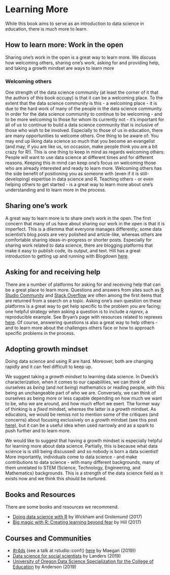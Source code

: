 # Learning More

While this book aims to serve as an introduction to data science in education,
there is much more to learn.

## How to learn more: Work in the open

Sharing one's work in the open is a great way to learn more. We discuss how
welcoming others, sharing one's work, asking for and providing help, and taking
a growth mindset are ways to learn more

### Welcoming others

One strength of the data science community (at least the corner of it that the
authors of this book occupy) is that it can be a welcoming place. To the extent
that the data science community is this - a welcoming place - it is due to the
hard work of many of the people in the data science community. In order for the
data science community to continue to be welcoming - and to be more welcoming to
those for whom its currently not - it's important for all of us to continue to
build a data science community that is inclusive of those who wish to be
involved. Especially to those of us in education, there are many opportunities
to welcome others. One thing to be aware of: You may end up liking data science
so much that you become an evangelist (and may, if you are like us, on occasion,
make people think you are a bit crazy for R!). This is one thing to keep in
mind as regards welcoming others: People will want to use data science at
different times and for different reasons. Keeping this in mind can keep one's
focus on welcoming those who are already interested and ready to learn more.
Welcoming others has the side benefit of positioning you as someone with (even
if it is still-developing) expertise in data science and R. Teaching others - or
even helping others to get started - is a great way to learn more about one's
understanding and to learn more in the process.

## Sharing one's work

A great way to learn more is to share one's work in the open. The first concern
that many of us have about sharing our work in the open is that it is imperfect.
This is a dilemma that everyone manages differently; some data scientist's blog
posts are very polished and article-like, whereas others are comfortable sharing
ideas-in-progress or shorter posts. Especially for sharing work related to data
science, there are blogging platforms that make it easy to publish code, its
output, and text. Hill has a great introduction to getting up and running with
Blogdown [here](https://alison.rbind.io/post/up-and-running-with-blogdown/).

## Asking for and receiving help

There are a number of platforms for asking for and receiving help that can be a
great place to learn more. Questions and answers from sites such as [R Studio
Community](https://community.rstudio.com/) and [Stack
Overflow](https://stackoverflow.com/) are often among the first items that are
returned from a search on a topic. Asking one's own question on these platforms
is a great way to get help specific to the problem you are facing; one helpful
strategy when asking a question is to include a *reprex*, a reproducible
example. See Bryan's page with resources related to reprexes
[here](https://community.rstudio.com/t/video-reproducible-examples-and-the-reprex-package/14732).
Of course, answering questions is also a great way to help others - and to learn
more about the challenges others face or how to approach specific problems in
the process.

## Adopting growth mindset

Doing data science and using R are hard. Moreover, both are changing rapidly and
it can feel difficult to keep up.

We suggest taking a *growth mindset* to learning data science. In Dweck's
characterization, when it comes to our capabilities, we can think of ourselves
as *being* (and *not being*) mathematics or reading people, with this being an
unchangeable part of who we are. Conversely, we can think of ourselves as being
more or less capable depending on how much we want to be, who we are around, and
how much effort we exert. The former way of thinking is a *fixed* mindset,
whereas the latter is a *growth* mindset. As educators, we would be remiss not
to mention some of the critiques (and concerns) about focusing exclusively on a
growth mindset (see this post
[here](https://www.edweek.org/ew/articles/2015/09/23/carol-dweck-revisits-the-growth-mindset.html)),
but it can be a useful idea when used narrowly and as a spark to push further
and to learn more.

We would like to suggest that having a growth mindset is especially helpful for
learning more about data science. Partially, this is because what data science
is is still being discussed: and so nobody is born a data scientist! More
importantly, individuals come to data science - and make contributions to data
science - with many different backgrounds, many of them unrelated to STEM
(Science, Technology, Engineering, and Mathematics) backgrounds. This is a
strength of the data science field as it exists now and we think this should be
nurtured.

## Books and Resources

There are some books and resources we recommend.

  - [Doing data science with R](https://r4ds.had.co.nz/) by Wickham and
    Grolemund (2017)
  - [Big magic with R: Creating learning beyond
    fear](https://speakerdeck.com/apreshill/big-magic-with-r-creative-learning-beyond-fear)
    by Hill (2017)

## Courses and Communities

  - [\#r4ds](https://medium.com/@kierisi/r4ds-the-next-iteration-d51e0a1b0b82)
    (see a talk at rstudio::conf()
    [here](https://resources.rstudio.com/rstudio-conf-2019/r4ds-online-learning-community-improvements-to-self-taught-data-science-and-the-critical-need-for-diversity-equity-and-inclusion-in-data-science-education)
    by Maegan (2019))
  - [Data science for social scientists](http://datascience.tntlab.org/) by
    Landers (2019)
  - [University of Oregon Data Science Specialization for the College of
    Education](https://github.com/uo-datasci-specialization) by Anderson (2019)